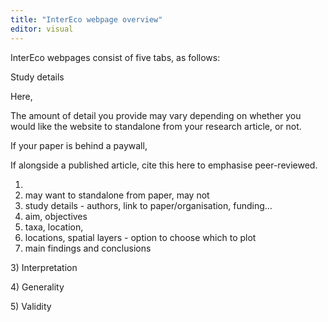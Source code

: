 ```yaml
---
title: "InterEco webpage overview"
editor: visual
---
```


InterEco webpages consist of five tabs, as follows:

Study details

Here,

The amount of detail you provide may vary depending on whether you would like the website to standalone from your research article, or not.

If your paper is behind a paywall,

If alongside a published article, cite this here to emphasise peer-reviewed.

1.  
2.  may want to standalone from paper, may not
3.  study details - authors, link to paper/organisation, funding...
4.  aim, objectives
5.  taxa, location,
6.  locations, spatial layers - option to choose which to plot
7.  main findings and conclusions

3\) Interpretation

4\) Generality

5\) Validity
